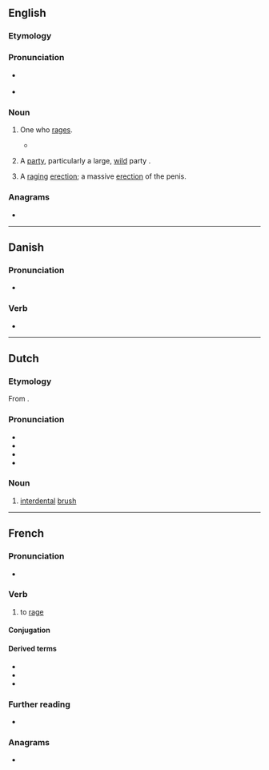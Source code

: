 {{also|Rager}}
==English==

===Etymology===
{{suffix|en|rage|er}}

===Pronunciation===
* {{a|US}} {{IPA|en|/ˈɹeɪdʒɚ/}}
* {{audio|en|En-au-rager.ogg|Audio (AU)}}

===Noun===
{{en-noun}}

# {{lb|en|uncommon}} One who [[rage]]s.
#* {{quote-book|en|year=2005|author=Paul Blum|title=Teacher's Guide to Anger Management|page=51|passage='''Ragers''' are feared and detested by teachers for their potential to destroy a lesson.}}
# {{lb|en|slang}} A [[party]], particularly a large, [[wild]] party {{gloss|social event}}.
# {{lb|en|slang}} A [[raging]] [[erection]]; a massive [[erection]] of the penis.

===Anagrams===
* {{anagrams|en|a=aegrr|Grear|gerra}}

----

==Danish==

===Pronunciation===
* {{IPA|da|/raːɣər/|[ˈʁɑwɐ]}}

===Verb===
{{head|da|verb form}}

* {{inflection of|da|rage||pres|tense|nocat=1}}

----

==Dutch==

===Etymology===
From {{m|nl|rageren||to brush}}.
{{rfe|nl|check, please: is it from [[ragen]] or [[rageren]]?}}

===Pronunciation===
* {{audio|nl|Nl-rager.ogg|audio}}
* {{rhymes|nl|aːɣər}}
* {{IPA|nl|/raːɣər/|/raːxər/}}
* {{hyphenation|nl|ra|ger}}

===Noun===
{{nl-noun|m|-s|ragertje}}

# [[interdental]] [[brush]]

----

==French==

===Pronunciation===
* {{audio|fr|LL-Q150 (fra)-Lepticed7-rager.wav|Audio}}

===Verb===
{{fr-verb}}

# to [[rage]]

====Conjugation====
{{fr-conj-auto}}

====Derived terms====
* {{l|fr|enragé}}
* {{l|fr|rage}}
* {{l|fr|rageur}}

===Further reading===
* {{R:TLFi}}

===Anagrams===
* {{l|fr|garer}}